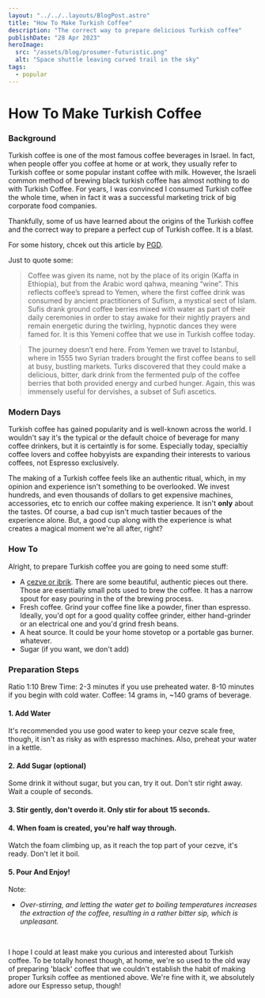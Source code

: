 ```yaml
---
layout: "../../..layouts/BlogPost.astro"
title: "How To Make Turkish Coffee"
description: "The correct way to prepare delicious Turkish coffee"
publishDate: "28 Apr 2023"
heroImage:
  src: "/assets/blog/prosumer-futuristic.png"
  alt: "Space shuttle leaving curved trail in the sky"
tags:
  - popular
---
```


# How To Make Turkish Coffee

### Background
Turkish coffee is one of the most famous coffee beverages in Israel. In fact, when people offer you coffee
at home or at work, they usually refer to Turkish coffee or some popular instant coffee with milk. However,
the Israeli common method of brewing black turkish coffee has almost nothing to do with Turkish Coffee. For years,
I was convinced I consumed Turkish coffee the whole time, when in fact it was a successful marketing trick of big 
corporate food companies.

Thankfully, some of us have learned about the origins of the Turkish coffee and the correct way to prepare
a perfect cup of Turkish coffee. It is a blast. 

For some history, chcek out this article by [PGD](https://perfectdailygrind.com/2015/09/turkish-coffee-a-story-of-mystery-war-romance-empire/).

Just to quote some:
> Coffee was given its name, not by the place of its origin (Kaffa in Ethiopia), but from the Arabic word qahwa, meaning “wine”. This reflects coffee’s spread to Yemen, where the first coffee drink was consumed by ancient practitioners of Sufism, a mystical sect of Islam. Sufis drank ground coffee berries mixed with water as part of their daily ceremonies in order to stay awake for their nightly prayers and remain energetic during the twirling, hypnotic dances they were famed for. It is this Yemeni coffee that we use in Turkish coffee today. 

> The journey doesn’t end here. From Yemen we travel to Istanbul, where in 1555 two Syrian traders brought the first coffee beans to sell at busy, bustling markets. Turks discovered that they could make a delicious, bitter, dark drink from the fermented pulp of the coffee berries that both provided energy and curbed hunger. Again, this was immensely useful for dervishes, a subset of Sufi ascetics.

### Modern Days
Turkish coffee has gained popularity and is well-known across the world. I wouldn't say it's the
typical or the default choice of beverage for many coffee drinkers, but it is certaintly is for some. Especially today,
specialtiy coffee lovers and coffee hobyyists are expanding their interests to various coffees, not Espresso exclusively.

The making of a Turkish coffee feels like an authentic ritual, which, in my opinion and experience
isn't something to be overlooked. We invest hundreds, and even thousands of dollars to get expensive machines, accessories, etc to enrich
our coffee making experience. It isn't **only** about the tastes. Of course, a bad cup isn't much tastier becaues of the experience alone. But,
a good cup along with the experience is what creates a magical moment we're all after, right?


### How To
Alright, to prepare Turkish coffee you are going to need some stuff:
- A [cezve or ibrik](https://www.amazon.com/DEMMEX-2019-9-Turkish-Engraved-Stovetop/dp/B07QGBRK97/ref=sr_1_3?keywords=cezve&qid=1682633675&sr=8-3&th=1). There are some beautiful, authentic pieces out there. Those are esentially small pots used to brew the coffee. It has a 
narrow spout for easy pouring in the of the brewing process.
- Fresh coffee. Grind your coffee fine like a powder, finer than espresso. Ideally, you'd opt for a good quality coffee
grinder, either hand-grinder or an electrical one and you'd grind fresh beans.
- A heat source. It could be your home stovetop or a portable gas burner. whatever.
- Sugar (if you want, we don't add)

### Preparation Steps

Ratio 1:10
Brew Time: 2-3 minutes if you use preheated water. 8-10 minutes if you begin with cold water.
Coffee: 14 grams in, ~140 grams of beverage.

#### 1. Add Water
It's recommended you use good water to keep your cezve scale free, though, it isn't as risky as with espresso machines.
Also, preheat your water in a kettle.

#### 2. Add Sugar (optional)
Some drink it without sugar, but you can, try it out. Don't stir right away. Wait a couple of seconds.

#### 3. Stir gently, don't overdo it. Only stir for about 15 seconds.

#### 4. When foam is created, you're half way through. 
Watch the foam climbing up, as it reach the top part of your cezve, it's ready. Don't let it boil.

#### 5. Pour And Enjoy!

Note:
* *Over-stirring, and letting the water get to boiling temperatures increases the extraction of the coffee, resulting in a rather
bitter sip, which is unpleasant.*

<br>

I hope I could at least make you curious and interested about Turkish coffee. To be totally honest though, 
at home, we're so used to the old way of preparing 'black' coffee that we couldn't establish the habit of making proper
Turksih coffee as mentioned above. We're fine with it, we absolutely adore our Espresso setup, though!
